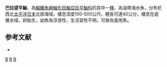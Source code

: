 {{Speciesbox
| taxon = Sebastes baramenuke
| status = NE
| status_system = IUCN3.1
| binomial_authority =  [[Wakiya|Wakiya]], 1917
| synonyms = *''Sebastodes baramenuke, Wakiya, 1917''
}}

'''巴拉望平鮋'''，為[[輻鰭魚綱|輻鰭魚綱]][[鮋形目|鮋形目]][[鮋亞目|鮋亞目]][[平鮋科|平鮋科]]的其中一[[種|種]]，為溫帶海水魚，分布於西北[[太平洋|太平洋]][[日本|日本]]北部海域，棲息深度100-500公尺，體長可達40公分，棲息在底層水域，卵胎生，幼魚為浮游性，生活習性不明，可做為食用魚。

==参考文献==
*{{FishBase_species|genus=Sebastes|species=baramenuke|year=2014|month=6}}

{{taxonbar}}
[[Category:_1917年描述的鱼类|B]]
[[Category:食用魚|B]]
[[Category:平鮋屬|B]]